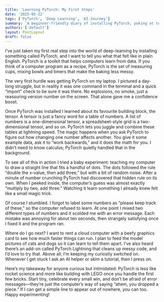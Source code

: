 ```yaml
---
title: 'Learning PyTorch: My First Steps'
date: '2025-05-22'
tags: ['PyTorch', 'Deep Learning', 'AI-Journey']
summary: 'A beginner-friendly diary of installing PyTorch, poking at tensors, and training a tiny model—mistakes included.'
authors: ['default']
layout: PostLayout
draft: false
---
```

I’ve just taken my first real step into the world of deep-learning by installing something called PyTorch, and I want to tell you what that felt like in plain English. PyTorch is a toolkit that helps computers learn from data. If you think of a computer program as a recipe, PyTorch is the set of measuring cups, mixing bowls and timers that make the baking less messy.

The very first hurdle was getting PyTorch on my laptop. I pictured a day-long struggle, but in reality it was one command in the terminal and a quick “import” check to be sure it was there. No explosions, no smoke, just a reassuring version number on the screen. That alone gave me a confidence boost.

Once PyTorch was installed I learned about its favourite building block, the tensor. A tensor is just a fancy word for a table of numbers. A list of numbers is a one-dimensional tensor, a spreadsheet-style grid is a two-dimensional tensor, and so on. PyTorch lets you juggle and combine these tables at lightning speed. The magic happens when you ask PyTorch to figure out how changing one number affects another. You give it some example data, ask it to “work backwards,” and it does the math for you. I didn’t need to know calculus; PyTorch quietly handled that in the background.

To see all of this in action I tried a baby experiment: teaching my computer to draw a straight line that fits a handful of dots. The dots followed the rule “double the x-value, then add three,” but with a bit of random noise. After a minute of number crunching PyTorch had discovered that hidden rule on its own. When I peeked inside, the computer’s guess was almost exactly “multiply by two, add three.” Watching it learn something I already knew felt like a small magic trick.

Of course I stumbled. I forgot to label some numbers as “please keep track of these,” so the computer refused to learn. At one point I mixed two different types of numbers and it scolded me with an error message. Each mistake was annoying for about ten seconds, then strangely satisfying once I fixed it and the program ran.

Where do I go next? I want to rent a cloud computer with a beefy graphics card to see how much faster things can run. I plan to feed the model pictures of cats and dogs so it can learn to tell them apart. I’ve also heard there’s an add-on called PyTorch Lightning that cleans up messy code, and I’d love to try that. Above all, I’m keeping my curiosity switched on. Whenever I get stuck I ask an AI helper or skim a tutorial, then I press on.

Here’s my takeaway for anyone curious but intimidated: PyTorch is less like rocket science and more like building with LEGO once you handle the first few bricks. Start tiny, celebrate every small win, and don’t be afraid of error messages—they’re just the computer’s way of saying “ahem, you dropped a piece.” If I can get a simple line to appear out of nowhere, you can too. Happy experimenting!
